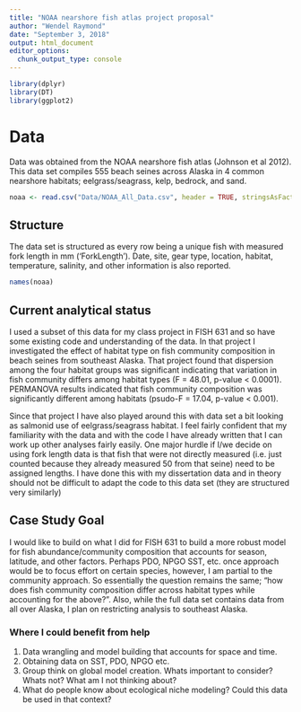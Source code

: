 ```yaml
---
title: "NOAA nearshore fish atlas project proposal"
author: "Wendel Raymond"
date: "September 3, 2018"
output: html_document
editor_options: 
  chunk_output_type: console
---
```


```r
library(dplyr)
library(DT)
library(ggplot2)
```

# Data
Data was obtained from the NOAA nearshore fish atlas (Johnson et al 2012). This data set compiles 555 beach seines across Alaska in 4 common nearshore habitats; eelgrass/seagrass, kelp, bedrock, and sand. 

```r
noaa <- read.csv("Data/NOAA_All_Data.csv", header = TRUE, stringsAsFactors = FALSE)
```

## Structure
The data set is structured as every row being a unique fish with measured fork length in mm ('ForkLength'). Date, site, gear type, location, habitat, temperature, salinity, and other information is also reported.
```r
names(noaa)
```

## Current analytical status
I used a subset of this data for my class project in FISH 631 and so have some existing code and understanding of the data. In that project I investigated the effect of habitat type on fish community composition in beach seines from southeast Alaska. That project found that dispersion among the four habitat groups was significant indicating that variation in fish community differs among habitat types (F = 48.01, p-value < 0.0001). PERMANOVA results indicated that fish community composition was significantly different among habitats (psudo-F = 17.04, p-value < 0.001).

Since that project I have also played around this with data set a bit looking as salmonid use of eelgrass/seagrass habitat. I feel fairly confident that my familiarity with the data and with the code I have already written that I can work up other analyses fairly easily. One major hurdle if I/we decide on using fork length data is that fish that were not directly measured (i.e. just counted because they already measured 50 from that seine) need to be assigned lengths. I have done this with my dissertation data and in theory should not be difficult to adapt the code to this data set (they are structured very similarly)

## Case Study Goal
I would like to build on what I did for FISH 631 to build a more robust model for fish abundance/community composition that accounts for season, latitude, and other factors. Perhaps PDO, NPGO SST, etc. once approach would be to focus effort on certain species, however, I am partial to the community approach. So essentially the question remains the same; "how does fish community composition differ across habitat types while accounting for the above?". Also, while the full data set contains data from all over Alaska, I plan on restricting analysis to southeast Alaska. 

### Where I could benefit from help
1. Data wrangling and model building that accounts for space and time. 
2. Obtaining data on SST, PDO, NPGO etc.
3. Group think on global model creation. Whats important to consider? Whats not? What am I not thinking about?
4. What do people know about ecological niche modeling? Could this data be used in that context?
